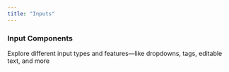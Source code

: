 ```yaml
---
title: "Inputs"
---
```



### Input Components

Explore different input types and features—like dropdowns, tags, editable text, and more

<div className="overflow-hidden mt-20">
  <div className="w-101% grid divide-border [grid-template-columns:repeat(auto-fit,minmax(360px,1fr))] -mt-px -mb-px auto-rows-min [&>*]:min-h-[200px]">
    <CodeBlock code={{ main: dropdownPrefix }} layout="popup" />
    <CodeBlock code={{ main: copyButton }} layout="popup" />
    <CodeBlock
      code={{ main: editableValue }}
      layout="popup"
      title="Inline Editable Text"
    />
    <CodeBlock
      code={{ main: labelSide }}
      layout="popup"
      title="Label left side"
    />
  </div>
</div>
